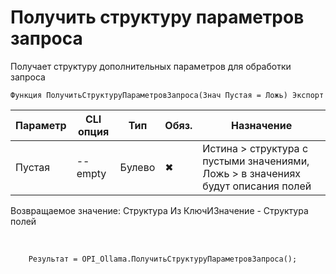 ﻿---
sidebar_position: 3
---


# Получить структуру параметров запроса
 Получает структуру дополнительных параметров для обработки запроса



`Функция ПолучитьСтруктуруПараметровЗапроса(Знач Пустая = Ложь) Экспорт`

  | Параметр | CLI опция | Тип | Обяз. | Назначение |
  |-|-|-|-|-|
  | Пустая | --empty | Булево | &#x2716; | Истина > структура с пустыми значениями, Ложь > в значениях будут описания полей |

  
  Возвращаемое значение:   Структура Из КлючИЗначение - Структура полей

<br/>




```bsl title="Пример использования для 1С:Предприятие/OneScript"
    Результат = OPI_Ollama.ПолучитьСтруктуруПараметровЗапроса();
```
    




